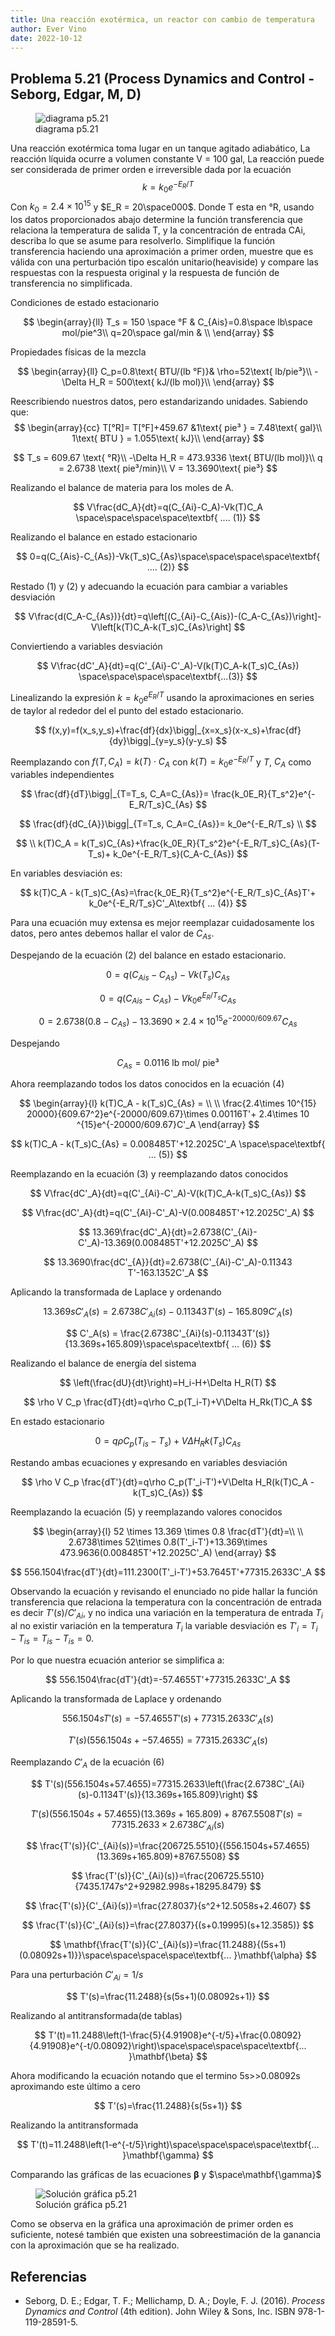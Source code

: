 ```yaml
---
title: Una reacción exotérmica, un reactor con cambio de temperatura
author: Ever Vino
date: 2022-10-12
---
```



## Problema 5.21 (Process Dynamics and Control - Seborg, Edgar, M, D)

![diagrama p5.21](./images/p5.21-seborg/headercontrol521.png)

Una reacción exotérmica toma lugar en un tanque agitado adiabático, La reacción líquida ocurre a volumen constante V = 100 gal, La reacción puede ser considerada de primer orden e irreversible dada por la ecuación 
$$
k = k_0e^{-E_R/T}
$$
Con $k_0=2.4\times 10^{15}$ y $E_R = 20\space000$.
Donde T esta en °R, usando los datos proporcionados abajo determine la función transferencia que relaciona la temperatura de salida T, y la concentración de entrada CAi, describa lo que se asume para resolverlo. Simplifique la función transferencia haciendo una aproximación a primer orden, muestre que es válida con una perturbación tipo escalón unitario(heaviside) y compare las respuestas con la respuesta original y la respuesta de función de transferencia no simplificada.

Condiciones de estado estacionario

$$
\begin{array}{ll}
T_s = 150 \space °F & C_{Ais}=0.8\space lb\space mol/pie^3\\
q=20\space gal/min & \\
\end{array}
$$

Propiedades físicas de la mezcla

$$
\begin{array}{ll}
C_p=0.8\text{ BTU/(lb °F)}& \rho=52\text{ lb/pie³}\\
-\Delta H_R = 500\text{ kJ/(lb mol)}\\
\end{array}
$$

Reescribiendo nuestros datos, pero estandarizando unidades. Sabiendo que:
$$
\begin{array}{cc}
T[°R]= T[°F]+459.67 &1\text{ pie³ } = 7.48\text{ gal}\\
1\text{ BTU } = 1.055\text{ kJ}\\
\end{array}
$$

$$
T_s = 609.67 \text{ °R}\\
-\Delta H_R = 473.9336 \text{ BTU/(lb mol)}\\
q = 2.6738 \text{ pie³/min}\\
V = 13.3690\text{ pie³}
$$

Realizando el balance de materia para los moles de A. 

$$
V\frac{dC_A}{dt}=q(C_{Ai}-C_A)-Vk(T)C_A \space\space\space\space\textbf{ .... (1)}
$$

Realizando el balance en estado estacionario

$$
0=q(C_{Ais}-C_{As})-Vk(T_s)C_{As}\space\space\space\space\textbf{ .... (2)}
$$

Restado (1) y (2) y adecuando la ecuación para cambiar a variables desviación

$$
V\frac{d(C_A-C_{As})}{dt}=q\left[(C_{Ai}-C_{Ais})-(C_A-C_{As})\right]-V\left[k(T)C_A-k(T_s)C_{As}\right]
$$

Conviertiendo a variables desviación

$$
V\frac{dC'_A}{dt}=q(C'_{Ai}-C'_A)-V(k(T)C_A-k(T_s)C_{As}) \space\space\space\space\textbf{...(3)}
$$

Linealizando la expresión $k = k_0e^{E_R/T}$ usando la aproximaciones en series de taylor al rededor del el punto del estado estacionario.

$$
f(x,y)=f(x_s,y_s)+\frac{df}{dx}\bigg|_{x=x_s}(x-x_s)+\frac{df}{dy}\bigg|_{y=y_s}(y-y_s)
$$

Reemplazando con $f(T,C_A)=k(T)\cdot C_A$ con $k(T) = k_0e^{-E_R/T}$ y $T$, $C_A$ como variables independientes

$$
\frac{df}{dT}\bigg|_{T=T_s, C_A=C_{As}}= \frac{k_0E_R}{T_s^2}e^{-E_R/T_s}C_{As}
$$

$$
\frac{df}{dC_{A}}\bigg|_{T=T_s, C_A=C_{As}}= k_0e^{-E_R/T_s}
\\
$$

$$
\\
k(T)C_A = k(T_s)C_{As}+\frac{k_0E_R}{T_s^2}e^{-E_R/T_s}C_{As}(T-T_s)+ k_0e^{-E_R/T_s}(C_A-C_{As})
$$

En variables desviación es:

$$
k(T)C_A - k(T_s)C_{As}=\frac{k_0E_R}{T_s^2}e^{-E_R/T_s}C_{As}T'+ k_0e^{-E_R/T_s}C'_A\textbf{ ... (4)}
$$

Para una ecuación muy extensa es mejor reemplazar cuidadosamente los datos, pero antes debemos hallar el valor de $C_{As}$.

Despejando de la ecuación (2) del balance en estado estacionario.

$$
0=q(C_{Ais}-C_{As})-Vk(T_s)C_{As}
$$

$$
0=q(C_{Ais}-C_{As})-Vk_0e^{E_R/T_s}C_{As}
$$

$$
0=2.6738(0.8-C_{As})-13.3690\times 2.4\times 10^{15} e^{-20000/609.67}C_{As}
$$

Despejando

$$
C_{As}=0.0116\text{ lb mol/ pie³}
$$

Ahora reemplazando todos los datos conocidos en la ecuación (4)

$$
\begin{array}{l}
k(T)C_A - k(T_s)C_{As} = \\ \\ \frac{2.4\times 10^{15} 20000}{609.67^2}e^{-20000/609.67}\times 0.00116T'+ 2.4\times 10 ^{15}e^{-20000/609.67}C'_A
\end{array}
$$

$$
k(T)C_A - k(T_s)C_{As} = 0.008485T'+12.2025C'_A \space\space\textbf{ ... (5)}
$$


Reemplazando en la ecuación (3) y reemplazando datos conocidos


$$
V\frac{dC'_A}{dt}=q(C'_{Ai}-C'_A)-V(k(T)C_A-k(T_s)C_{As})
$$

$$
V\frac{dC'_A}{dt}=q(C'_{Ai}-C'_A)-V(0.008485T'+12.2025C'_A)
$$

$$
13.369\frac{dC'_A}{dt}=2.6738(C'_{Ai}-C'_A)-13.369(0.008485T'+12.2025C'_A)
$$

$$
13.3690\frac{dC'_{A}}{dt}=2.6738(C'_{Ai}-C'_A)-0.11343 T'-163.1352C'_A
$$

Aplicando la transformada de Laplace y ordenando

$$
13.369sC'_A(s)=2.6738C'_{Ai}(s)-0.11343T'(s)-165.809C'_A(s)
$$

$$
C'_A(s) = \frac{2.6738C'_{Ai}(s)-0.11343T'(s)}{13.369s+165.809}\space\space\textbf{ ... (6)}
$$

Realizando el balance de energía del sistema

$$
\left(\frac{dU}{dt}\right)=H_i-H+\Delta H_R(T)
$$

$$
\rho V C_p \frac{dT}{dt}=q\rho C_p(T_i-T)+V\Delta H_Rk(T)C_A
$$

En estado estacionario

$$
0=q\rho C_p(T_{is}-T_s)+V\Delta H_Rk(T_s)C_{As}
$$

Restando ambas ecuaciones y expresando en variables desviación

$$
\rho V C_p \frac{dT'}{dt}=q\rho C_p(T'_i-T')+V\Delta H_R(k(T)C_A - k(T_s)C_{As})
$$

Reemplazando la ecuación (5) y reemplazando valores conocidos

$$
\begin{array}{l}
52 \times 13.369 \times 0.8 \frac{dT'}{dt}=\\ \\
2.6738\times 52\times 0.8(T'_i-T')+13.369\times 473.9636(0.008485T'+12.2025C'_A)
\end{array}
$$

$$
556.1504\frac{dT'}{dt}=111.2300(T'_i-T')+53.7645T'+77315.2633C'_A
$$

Observando la ecuación y revisando el enunciado no pide hallar la función transferencia que relaciona la temperatura con la concentración de entrada es decir $T'(s)/C'_{Ai}$, y no indica una variación en la temperatura de entrada $T_i$ al no existir variación en la temperatura $T_i$ la variable desviación es $T'_i = T_i-T_{is}=T_{is}-T_{is}=0$.

Por lo que nuestra ecuación anterior se simplifica a:

$$
556.1504\frac{dT'}{dt}=-57.4655T'+77315.2633C'_A
$$

Aplicando la transformada de Laplace y ordenando

$$
556.1504sT'(s)=-57.4655T'(s)+77315.2633C'_A(s)
$$

$$
T'(s)(556.1504s+-57.4655)=77315.2633C'_A(s)
$$

Reemplazando $C'_A$ de la ecuación (6)

$$
T'(s)(556.1504s+57.4655)=77315.2633\left(\frac{2.6738C'_{Ai}(s)-0.1134T'(s)}{13.369s+165.809}\right)
$$

$$
T'(s)(556.1504s+57.4655)(13.369s+165.809)+8767.5508T'(s)=77315.2633\times 2.6738C'_{Ai}(s)
$$

$$
\frac{T'(s)}{C'_{Ai}(s)}=\frac{206725.5510}{(556.1504s+57.4655)(13.369s+165.809)+8767.5508}
$$

$$
\frac{T'(s)}{C'_{Ai}(s)}=\frac{206725.5510}{7435.1747s^2+92982.998s+18295.8479}
$$

$$
\frac{T'(s)}{C'_{Ai}(s)}=\frac{27.8037}{s^2+12.5058s+2.4607}
$$

$$
\frac{T'(s)}{C'_{Ai}(s)}=\frac{27.8037}{(s+0.19995)(s+12.3585)}
$$

$$
\mathbf{\frac{T'(s)}{C'_{Ai}(s)}=\frac{11.2488}{(5s+1)(0.08092s+1)}}\space\space\space\space\textbf{... }\mathbf{\alpha}
$$

Para una perturbación $C'_{Ai}=1/s$

$$
T'(s)=\frac{11.2488}{s(5s+1)(0.08092s+1)}
$$

Realizando al antitransformada(de tablas)

$$
T'(t)=11.2488\left(1-\frac{5}{4.91908}e^{-t/5}+\frac{0.08092}{4.91908}e^{-t/0.08092}\right)\space\space\space\space\textbf{... }\mathbf{\beta}
$$

Ahora modificando la ecuación notando que el termino 5s>>0.08092s aproximando este último a cero

$$
T'(s)=\frac{11.2488}{s(5s+1)}
$$

Realizando la antitransformada

$$
T'(t)=11.2488\left(1-e^{-t/5}\right)\space\space\space\space\textbf{... }\mathbf{\gamma}
$$

Comparando las gráficas de las ecuaciones $\mathbf{\beta}$ y $\space\mathbf{\gamma}$

![Solución gráfica p5.21](./images/p5.21-seborg/p521r.png)

Como se observa en la gráfica una aproximación de primer orden es suficiente, notesé también que existen una sobreestimación de la ganancia con la aproximación que se ha realizado.

## Referencias

* Seborg, D. E.; Edgar, T. F.; Mellichamp, D. A.; Doyle, F. J. (2016). _Process Dynamics and Control_ (4th edition). John Wiley & Sons, Inc. ISBN 978-1-119-28591-5.
